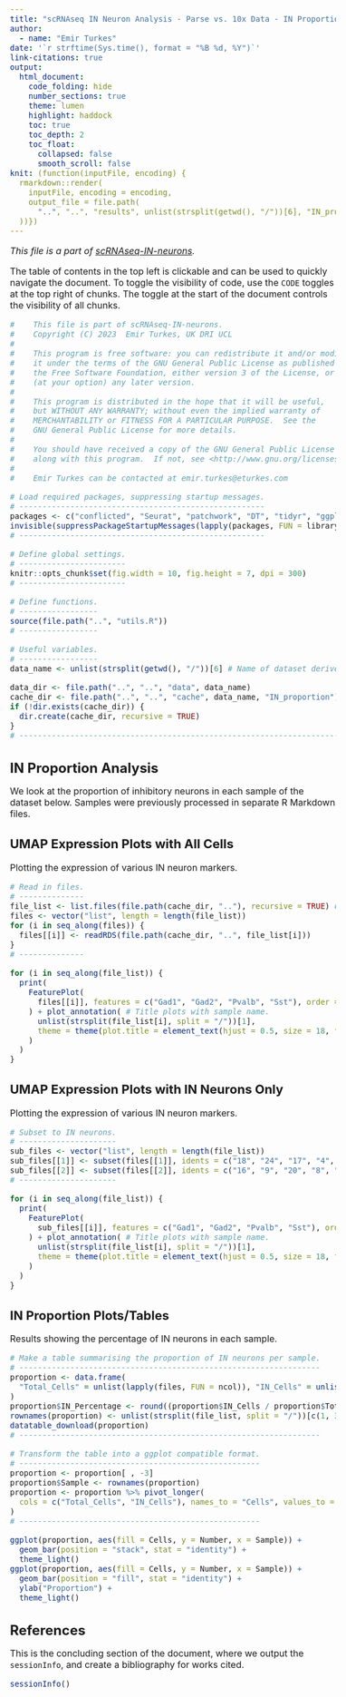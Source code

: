 ```yaml
---
title: "scRNAseq IN Neuron Analysis - Parse vs. 10x Data - IN Proportion"
author:
  - name: "Emir Turkes"
date: '`r strftime(Sys.time(), format = "%B %d, %Y")`'
link-citations: true
output:
  html_document:
    code_folding: hide
    number_sections: true
    theme: lumen
    highlight: haddock
    toc: true
    toc_depth: 2
    toc_float:
      collapsed: false
      smooth_scroll: false
knit: (function(inputFile, encoding) {
  rmarkdown::render(
    inputFile, encoding = encoding,
    output_file = file.path(
      "..", "..", "results", unlist(strsplit(getwd(), "/"))[6], "IN_proportion_parse_10x.html"
  ))})
---
```


<style type="text/css">
body {font-size: 16px;}
h1.title {font-size: 35px;}
h1 {font-size: 24px;}
h2 {font-size: 22px;}
.toc-content {padding-left: 0px; padding-right: 0px;}
div.tocify {width: 100%;}
.tocify-subheader .tocify-item {font-size: 0.95em; padding-left: 25px; text-indent: 0;}
div.main-container {max-width: none; width: 100%;}
</style>

*This file is a part of [scRNAseq-IN-neurons](https://github.com/eturkes/scRNAseq-IN-neurons).*

The table of contents in the top left is clickable and can be used to quickly navigate the document.
To toggle the visibility of code, use the `CODE` toggles at the top right of chunks.
The toggle at the start of the document controls the visibility of all chunks.

```r
#    This file is part of scRNAseq-IN-neurons.
#    Copyright (C) 2023  Emir Turkes, UK DRI UCL
#
#    This program is free software: you can redistribute it and/or modify
#    it under the terms of the GNU General Public License as published by
#    the Free Software Foundation, either version 3 of the License, or
#    (at your option) any later version.
#
#    This program is distributed in the hope that it will be useful,
#    but WITHOUT ANY WARRANTY; without even the implied warranty of
#    MERCHANTABILITY or FITNESS FOR A PARTICULAR PURPOSE.  See the
#    GNU General Public License for more details.
#
#    You should have received a copy of the GNU General Public License
#    along with this program.  If not, see <http://www.gnu.org/licenses/>.
#
#    Emir Turkes can be contacted at emir.turkes@eturkes.com

# Load required packages, suppressing startup messages.
# -----------------------------------------------------
packages <- c("conflicted", "Seurat", "patchwork", "DT", "tidyr", "ggplot2")
invisible(suppressPackageStartupMessages(lapply(packages, FUN = library, character.only = TRUE)))
# -----------------------------------------------------

# Define global settings.
# -----------------------
knitr::opts_chunk$set(fig.width = 10, fig.height = 7, dpi = 300)
# -----------------------

# Define functions.
# -----------------
source(file.path("..", "utils.R"))
# -----------------

# Useful variables.
# -----------------
data_name <- unlist(strsplit(getwd(), "/"))[6] # Name of dataset derived from path.

data_dir <- file.path("..", "..", "data", data_name)
cache_dir <- file.path("..", "..", "cache", data_name, "IN_proportion") # Store intermediate data objects here.
if (!dir.exists(cache_dir)) {
  dir.create(cache_dir, recursive = TRUE)
}
# -------------------------------------------------------------------------
```

# IN Proportion Analysis

We look at the proportion of inhibitory neurons in each sample of the dataset below.
Samples were previously processed in separate R Markdown files.

## UMAP Expression Plots with All Cells

Plotting the expression of various IN neuron markers.

```r
# Read in files.
# --------------
file_list <- list.files(file.path(cache_dir, ".."), recursive = TRUE) # Processed Seurats stored in cache.
files <- vector("list", length = length(file_list))
for (i in seq_along(files)) {
  files[[i]] <- readRDS(file.path(cache_dir, "..", file_list[i]))
}
# --------------

for (i in seq_along(file_list)) {
  print(
    FeaturePlot(
      files[[i]], features = c("Gad1", "Gad2", "Pvalb", "Sst"), order = TRUE, cols = c("lightgrey", "red")
    ) + plot_annotation( # Title plots with sample name.
      unlist(strsplit(file_list[i], split = "/"))[1],
      theme = theme(plot.title = element_text(hjust = 0.5, size = 18, face = "bold"))
    )
  )
}
```

## UMAP Expression Plots with IN Neurons Only

Plotting the expression of various IN neuron markers.

```r
# Subset to IN neurons.
# ---------------------
sub_files <- vector("list", length = length(file_list))
sub_files[[1]] <- subset(files[[1]], idents = c("18", "24", "17", "4", "21", "15", "0", "11", "1"))
sub_files[[2]] <- subset(files[[2]], idents = c("16", "9", "20", "8", "21", "4", "23", "0", "25", "12"))
# ---------------------

for (i in seq_along(file_list)) {
  print(
    FeaturePlot(
      sub_files[[i]], features = c("Gad1", "Gad2", "Pvalb", "Sst"), order = TRUE, cols = c("lightgrey", "red")
    ) + plot_annotation( # Title plots with sample name.
      unlist(strsplit(file_list[i], split = "/"))[1],
      theme = theme(plot.title = element_text(hjust = 0.5, size = 18, face = "bold"))
    )
  )
}
```

## IN Proportion Plots/Tables

Results showing the percentage of IN neurons in each sample.

```r
# Make a table summarising the proportion of IN neurons per sample.
# -----------------------------------------------------------------
proportion <- data.frame(
  "Total_Cells" = unlist(lapply(files, FUN = ncol)), "IN_Cells" = unlist(lapply(sub_files, FUN = ncol))
)
proportion$IN_Percentage <- round((proportion$IN_Cells / proportion$Total_Cells) * 100)
rownames(proportion) <- unlist(strsplit(file_list, split = "/"))[c(1, 3)] # Set rownames as sample names.
datatable_download(proportion)
# -----------------------------------------------------------------

# Transform the table into a ggplot compatible format.
# ----------------------------------------------------
proportion <- proportion[ , -3]
proportion$Sample <- rownames(proportion)
proportion <- proportion %>% pivot_longer(
  cols = c("Total_Cells", "IN_Cells"), names_to = "Cells", values_to = "Number"
)
# ----------------------------------------------------

ggplot(proportion, aes(fill = Cells, y = Number, x = Sample)) +
  geom_bar(position = "stack", stat = "identity") +
  theme_light()
ggplot(proportion, aes(fill = Cells, y = Number, x = Sample)) +
  geom_bar(position = "fill", stat = "identity") +
  ylab("Proportion") +
  theme_light()
```

# References

This is the concluding section of the document, where we output the `sessionInfo`, and create a bibliography for works cited.

```r
sessionInfo()
```
